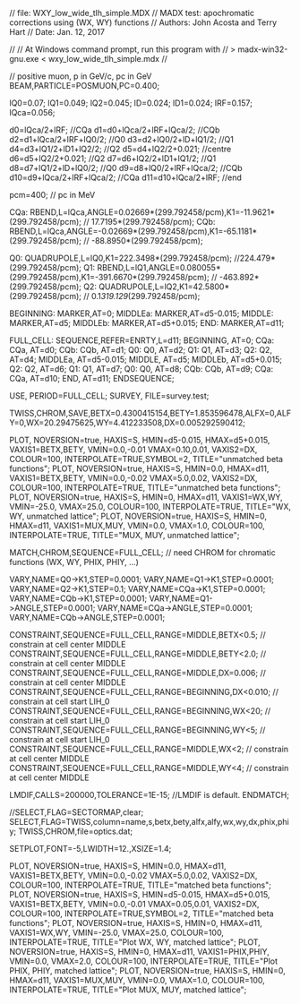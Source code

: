 // file:  WXY_low_wide_tlh_simple.MDX
// MADX test:  apochromatic corrections using (WX, WY) functions
// Authors:  John Acosta and Terry Hart
// Date:  Jan. 12, 2017

//
// At Windows command prompt, run this program with
// > madx-win32-gnu.exe < wxy_low_wide_tlh_simple.mdx 
//

// positive muon, p in GeV/c, pc in GeV
BEAM,PARTICLE=POSMUON,PC=0.400;

lQ0=0.07;
lQ1=0.049;
lQ2=0.045;
lD=0.024;
lD1=0.024;
lRF=0.157;
lQca=0.056;

d0=lQca/2+lRF;                  //CQa
d1=d0+lQca/2+lRF+lQca/2;        //CQb
d2=d1+lQca/2+lRF+lQ0/2;         //Q0
d3=d2+lQ0/2+lD+lQ1/2;           //Q1
d4=d3+lQ1/2+lD1+lQ2/2;          //Q2
d5=d4+lQ2/2+0.021;              //centre
d6=d5+lQ2/2+0.021;              //Q2
d7=d6+lQ2/2+lD1+lQ1/2;          //Q1
d8=d7+lQ1/2+lD+lQ0/2;           //Q0
d9=d8+lQ0/2+lRF+lQca/2;         //CQb
d10=d9+lQca/2+lRF+lQca/2;       //CQa
d11=d10+lQca/2+lRF;             //end

pcm=400; // pc in MeV

CQa: RBEND,L=lQca,ANGLE=0.02669*(299.792458/pcm),K1=-11.9621*(299.792458/pcm); // 17.7195*(299.792458/pcm);
CQb: RBEND,L=lQca,ANGLE=-0.02669*(299.792458/pcm),K1=-65.1181*(299.792458/pcm); // -88.8950*(299.792458/pcm);

Q0: QUADRUPOLE,L=lQ0,K1=222.3498*(299.792458/pcm); //224.479*(299.792458/pcm);
Q1: RBEND,L=lQ1,ANGLE=0.080055*(299.792458/pcm),K1=-391.6670*(299.792458/pcm); // -463.892*(299.792458/pcm);
Q2: QUADRUPOLE,L=lQ2,K1=42.5800*(299.792458/pcm); // 0.1*319.129*(299.792458/pcm);

BEGINNING:   MARKER,AT=0;
MIDDLEa:  MARKER,AT=d5-0.015;
MIDDLE:   MARKER,AT=d5;
MIDDLEb:  MARKER,AT=d5+0.015;
END:     MARKER,AT=d11;

FULL_CELL: SEQUENCE,REFER=ENRTY,L=d11;
   BEGINNING,   AT=0;
   CQa:  CQa, AT=d0;
   CQb:  CQb, AT=d1;
   Q0:  Q0, AT=d2;
   Q1:  Q1, AT=d3;
   Q2:  Q2, AT=d4;
   MIDDLEa,   AT=d5-0.015;
   MIDDLE,   AT=d5;
   MIDDLEb,   AT=d5+0.015;
   Q2:  Q2, AT=d6;
   Q1:  Q1, AT=d7;
   Q0:  Q0, AT=d8;
   CQb:  CQb, AT=d9;
   CQa:  CQa, AT=d10;
   END,   AT=d11;
ENDSEQUENCE;  

USE, PERIOD=FULL_CELL;
SURVEY, FILE=survey.test;

TWISS,CHROM,SAVE,BETX=0.4300415154,BETY=1.853596478,ALFX=0,ALFY=0,WX=20.29475625,WY=4.412233508,DX=0.005292590412;

PLOT, NOVERSION=true, HAXIS=S, HMIN=d5-0.015, HMAX=d5+0.015, VAXIS1=BETX,BETY, VMIN=0.0,-0.01 VMAX=0.10,0.01, VAXIS2=DX, COLOUR=100, INTERPOLATE=TRUE,SYMBOL=2, TITLE="unmatched beta functions";
PLOT, NOVERSION=true, HAXIS=S, HMIN=0.0, HMAX=d11, VAXIS1=BETX,BETY, VMIN=0.0,-0.02 VMAX=5.0,0.02, VAXIS2=DX, COLOUR=100, INTERPOLATE=TRUE, TITLE="unmatched beta functions";
PLOT, NOVERSION=true, HAXIS=S, HMIN=0, HMAX=d11, VAXIS1=WX,WY, VMIN=-25.0, VMAX=25.0, COLOUR=100, INTERPOLATE=TRUE, TITLE="WX, WY, unmatched lattice";
PLOT, NOVERSION=true, HAXIS=S, HMIN=0, HMAX=d11, VAXIS1=MUX,MUY, VMIN=0.0, VMAX=1.0, COLOUR=100, INTERPOLATE=TRUE, TITLE="MUX, MUY, unmatched lattice";

MATCH,CHROM,SEQUENCE=FULL_CELL;  // need CHROM for chromatic functions (WX, WY, PHIX, PHIY, ...)

  VARY,NAME=Q0->K1,STEP=0.0001;
  VARY,NAME=Q1->K1,STEP=0.0001;
  VARY,NAME=Q2->K1,STEP=0.1;
  VARY,NAME=CQa->K1,STEP=0.0001;
  VARY,NAME=CQb->K1,STEP=0.0001;
  VARY,NAME=Q1->ANGLE,STEP=0.0001;
  VARY,NAME=CQa->ANGLE,STEP=0.0001;
  VARY,NAME=CQb->ANGLE,STEP=0.0001;
  
  CONSTRAINT,SEQUENCE=FULL_CELL,RANGE=MIDDLE,BETX<0.5; // constrain at cell center MIDDLE
  CONSTRAINT,SEQUENCE=FULL_CELL,RANGE=MIDDLE,BETY<2.0;  // constrain at cell center MIDDLE
  CONSTRAINT,SEQUENCE=FULL_CELL,RANGE=MIDDLE,DX=0.006; // constrain at cell center MIDDLE
  CONSTRAINT,SEQUENCE=FULL_CELL,RANGE=BEGINNING,DX<0.010; // constrain at cell start LIH_0
  CONSTRAINT,SEQUENCE=FULL_CELL,RANGE=BEGINNING,WX<20;    // constrain at cell start LIH_0
  CONSTRAINT,SEQUENCE=FULL_CELL,RANGE=BEGINNING,WY<5;     // constrain at cell start LIH_0
  CONSTRAINT,SEQUENCE=FULL_CELL,RANGE=MIDDLE,WX<2;     // constrain at cell center MIDDLE   
  CONSTRAINT,SEQUENCE=FULL_CELL,RANGE=MIDDLE,WY<4;     // constrain at cell center MIDDLE

  LMDIF,CALLS=200000,TOLERANCE=1E-15; //LMDIF is default.
ENDMATCH;

//SELECT,FLAG=SECTORMAP,clear;
SELECT,FLAG=TWISS,column=name,s,betx,bety,alfx,alfy,wx,wy,dx,phix,phiy;
TWISS,CHROM,file=optics.dat;

SETPLOT,FONT=-5,LWIDTH=12.,XSIZE=1.4;

PLOT, NOVERSION=true, HAXIS=S, HMIN=0.0, HMAX=d11, VAXIS1=BETX,BETY, VMIN=0.0,-0.02 VMAX=5.0,0.02, VAXIS2=DX, COLOUR=100, INTERPOLATE=TRUE, TITLE="matched beta functions";
PLOT, NOVERSION=true, HAXIS=S, HMIN=d5-0.015, HMAX=d5+0.015, VAXIS1=BETX,BETY, VMIN=0.0,-0.01 VMAX=0.05,0.01, VAXIS2=DX, COLOUR=100, INTERPOLATE=TRUE,SYMBOL=2, TITLE="matched beta functions";
PLOT, NOVERSION=true, HAXIS=S, HMIN=0, HMAX=d11, VAXIS1=WX,WY, VMIN=-25.0, VMAX=25.0, COLOUR=100, INTERPOLATE=TRUE, TITLE="Plot WX, WY, matched lattice";
PLOT, NOVERSION=true, HAXIS=S, HMIN=0, HMAX=d11, VAXIS1=PHIX,PHIY, VMIN=0.0, VMAX=2.0, COLOUR=100, INTERPOLATE=TRUE, TITLE="Plot PHIX, PHIY, matched lattice";
PLOT, NOVERSION=true, HAXIS=S, HMIN=0, HMAX=d11, VAXIS1=MUX,MUY, VMIN=0.0, VMAX=1.0, COLOUR=100, INTERPOLATE=TRUE, TITLE="Plot MUX, MUY, matched lattice";
